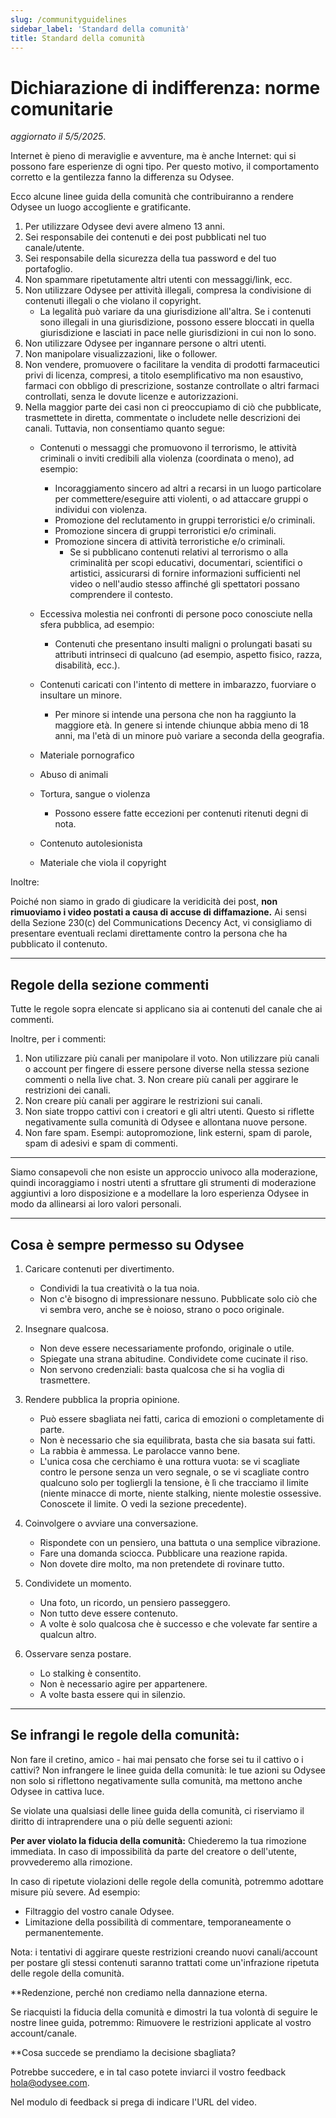 ---
slug: /communityguidelines
sidebar_label: 'Standard della comunità'
title: Standard della comunità
---

# Dichiarazione di indifferenza: norme comunitarie
*aggiornato il 5/5/2025*.

Internet è pieno di meraviglie e avventure, ma è anche Internet: qui si possono fare esperienze di ogni tipo. Per questo motivo, il comportamento corretto e la gentilezza fanno la differenza su Odysee.

Ecco alcune linee guida della comunità che contribuiranno a rendere Odysee un luogo accogliente e gratificante.

1. Per utilizzare Odysee devi avere almeno 13 anni.
2. Sei responsabile dei contenuti e dei post pubblicati nel tuo canale/utente.
3. Sei responsabile della sicurezza della tua password e del tuo portafoglio.
4. Non spammare ripetutamente altri utenti con messaggi/link, ecc.
5. Non utilizzare Odysee per attività illegali, compresa la condivisione di contenuti illegali o che violano il copyright.
	* La legalità può variare da una giurisdizione all'altra. Se i contenuti sono illegali in una giurisdizione, possono essere bloccati in quella giurisdizione e lasciati in pace nelle giurisdizioni in cui non lo sono.
7. Non utilizzare Odysee per ingannare persone o altri utenti.
8. Non manipolare visualizzazioni, like o follower.
9. Non vendere, promuovere o facilitare la vendita di prodotti farmaceutici privi di licenza, compresi, a titolo esemplificativo ma non esaustivo, farmaci con obbligo di prescrizione, sostanze controllate o altri farmaci controllati, senza le dovute licenze e autorizzazioni.
10. Nella maggior parte dei casi non ci preoccupiamo di ciò che pubblicate, trasmettete in diretta, commentate o includete nelle descrizioni dei canali. Tuttavia, non consentiamo quanto segue:
    * Contenuti o messaggi che promuovono il terrorismo, le attività criminali o inviti credibili alla violenza (coordinata o meno), ad esempio:
        * Incoraggiamento sincero ad altri a recarsi in un luogo particolare per commettere/eseguire atti violenti, o ad attaccare gruppi o individui con violenza.
        * Promozione del reclutamento in gruppi terroristici e/o criminali.
        * Promozione sincera di gruppi terroristici e/o criminali.
        * Promozione sincera di attività terroristiche e/o criminali.
            - Se si pubblicano contenuti relativi al terrorismo o alla criminalità per scopi educativi, documentari, scientifici o artistici, assicurarsi di fornire informazioni sufficienti nel video o nell'audio stesso affinché gli spettatori possano comprendere il contesto.

    * Eccessiva molestia nei confronti di persone poco conosciute nella sfera pubblica, ad esempio:
        * Contenuti che presentano insulti maligni o prolungati basati su attributi intrinseci di qualcuno (ad esempio, aspetto fisico, razza, disabilità, ecc.).
    * Contenuti caricati con l'intento di mettere in imbarazzo, fuorviare o insultare un minore.
        * Per minore si intende una persona che non ha raggiunto la maggiore età. In genere si intende chiunque abbia meno di 18 anni, ma l'età di un minore può variare a seconda della geografia.

    * Materiale pornografico
    * Abuso di animali
    * Tortura, sangue o violenza
        * Possono essere fatte eccezioni per contenuti ritenuti degni di nota.
    * Contenuto autolesionista
    * Materiale che viola il copyright

Inoltre:

Poiché non siamo in grado di giudicare la veridicità dei post, **non rimuoviamo i video postati a causa di accuse di diffamazione.** Ai sensi della Sezione 230(c) del Communications Decency Act, vi consigliamo di presentare eventuali reclami direttamente contro la persona che ha pubblicato il contenuto.

---

## Regole della sezione commenti

Tutte le regole sopra elencate si applicano sia ai contenuti del canale che ai commenti.

Inoltre, per i commenti:

1. Non utilizzare più canali per manipolare il voto.
Non utilizzare più canali o account per fingere di essere persone diverse nella stessa sezione commenti o nella live chat. 3. Non creare più canali per aggirare le restrizioni dei canali.
3. Non creare più canali per aggirare le restrizioni sui canali.
4. Non siate troppo cattivi con i creatori e gli altri utenti. Questo si riflette negativamente sulla comunità di Odysee e allontana nuove persone.
5. Non fare spam. Esempi: autopromozione, link esterni, spam di parole, spam di adesivi e spam di commenti.

---

Siamo consapevoli che non esiste un approccio univoco alla moderazione, quindi incoraggiamo i nostri utenti a sfruttare gli strumenti di moderazione aggiuntivi a loro disposizione e a modellare la loro esperienza Odysee in modo da allinearsi ai loro valori personali.

---

## Cosa è sempre permesso su Odysee

1. Caricare contenuti per divertimento.
    * Condividi la tua creatività o la tua noia.
    * Non c'è bisogno di impressionare nessuno. Pubblicate solo ciò che vi sembra vero, anche se è noioso, strano o poco originale.

2. Insegnare qualcosa.
    * Non deve essere necessariamente profondo, originale o utile.
    * Spiegate una strana abitudine. Condividete come cucinate il riso.
    * Non servono credenziali: basta qualcosa che si ha voglia di trasmettere.

3. Rendere pubblica la propria opinione.
    * Può essere sbagliata nei fatti, carica di emozioni o completamente di parte.
    * Non è necessario che sia equilibrata, basta che sia basata sui fatti.
    * La rabbia è ammessa. Le parolacce vanno bene.
    * L'unica cosa che cerchiamo è una rottura vuota: se vi scagliate contro le persone senza un vero segnale, o se vi scagliate contro qualcuno solo per togliergli la tensione, è lì che tracciamo il limite (niente minacce di morte, niente stalking, niente molestie ossessive. Conoscete il limite. O vedi la sezione precedente).

4. Coinvolgere o avviare una conversazione.
    * Rispondete con un pensiero, una battuta o una semplice vibrazione.
    * Fare una domanda sciocca. Pubblicare una reazione rapida.
    * Non dovete dire molto, ma non pretendete di rovinare tutto.

5. Condividete un momento.
    * Una foto, un ricordo, un pensiero passeggero.
    * Non tutto deve essere contenuto.
    * A volte è solo qualcosa che è successo e che volevate far sentire a qualcun altro.

6. Osservare senza postare.
    * Lo stalking è consentito.
    * Non è necessario agire per appartenere.
    * A volte basta essere qui in silenzio.

---

## Se infrangi le regole della comunità:

Non fare il cretino, amico - hai mai pensato che forse sei tu il cattivo o i cattivi?
Non infrangere le linee guida della comunità: le tue azioni su Odysee non solo si riflettono negativamente sulla comunità, ma mettono anche Odysee in cattiva luce. 

Se violate una qualsiasi delle linee guida della comunità, ci riserviamo il diritto di intraprendere una o più delle seguenti azioni:

**Per aver violato la fiducia della comunità:**
Chiederemo la tua rimozione immediata. In caso di impossibilità da parte del creatore o dell'utente, provvederemo alla rimozione.

In caso di ripetute violazioni delle regole della comunità, potremmo adottare misure più severe. Ad esempio:

* Filtraggio del vostro canale Odysee.
* Limitazione della possibilità di commentare, temporaneamente o permanentemente.

Nota: i tentativi di aggirare queste restrizioni creando nuovi canali/account per postare gli stessi contenuti saranno trattati come un'infrazione ripetuta delle regole della comunità.

**Redenzione, perché non crediamo nella dannazione eterna.

Se riacquisti la fiducia della comunità e dimostri la tua volontà di seguire le nostre linee guida, potremmo: Rimuovere le restrizioni applicate al vostro account/canale.

**Cosa succede se prendiamo la decisione sbagliata?

Potrebbe succedere, e in tal caso potete inviarci il vostro feedback hola@odysee.com.

Nel modulo di feedback si prega di indicare l'URL del video.
